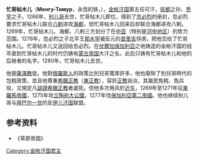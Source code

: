 {{About|金帐汗国第五任可汗|元武宗时的大臣忙哥帖木儿|忙哥铁木儿|元顺帝时的大臣忙哥帖木儿|忙哥帖木儿 (元朝)}}
'''忙哥帖木儿'''（'''Менгу-Тимур'''，永恆的铁，{{bd||？|1280年|catIdx=M}}），[[欽察汗國|金帐汗国]]第五任可汗，[[拔都|拔都]]之孙、[[秃罕|秃罕]]之子。1266年，[[别儿哥|别儿哥]]去世，忙哥帖木儿即位，得到了[[忽必烈|忽必烈]]的册封，忽必烈要求忙哥帖木儿联合[[八剌|八剌]]进攻[[海都|海都]]，但忙哥帖木儿回来后却联合海都进攻八剌。1269年，忙哥帖木儿、海都、八剌三方划分了在[[中亚|中亚]]（特别是[[河中地区|河中地区]]）的势力范围。1276年，忽必烈之子北平王[[那木罕|那木罕]]被反元的[[昔里吉|昔里吉]]俘虏，把他交给了忙哥帖木儿。忙哥帖木儿又送回给忽必烈。在[[伏爾加保加利亞|伏爾加保加利亞]]之地铸造的金帐汗国的钱币直到忙哥帖木儿的时代仍铸有[[蒙古帝国|蒙古帝国]]大汗之名，此后只铸有忙哥帖木儿和他的后继者的名字。1280年，忙哥帖木儿去世。

他是[[薩滿教|薩滿教]]徒。他對[[俄羅斯人|俄羅斯人]]的政策比別兒哥寬厚許多，他也廢除了別兒哥時代的包稅政策，並且他尊重[[希臘正教|希臘正教]]（[[東正教|東正教]]），容許[[正教|正教]]自治，其屬民免稅、免兵役，又規定凡[[誹謗|誹謗]][[希臘正教|希臘正教]]者處死。但他多次用兵於[[近东|近东]]，1269年至1271年征[[東羅馬帝國|東羅馬帝國]]，1275年攻[[立陶宛大公國|立陶宛大公國]]，1277年伐[[保加利亞第二帝國|保加利亞第二帝國]]。他也继续别儿哥与[[拜巴尔一世|拜巴尔一世]]的反[[伊儿汗国|伊儿汗国]]联盟。

{{start box}}
{{s-before|[[别儿哥|别儿哥]]}}
{{s-title|[[金帐汗国|金帐汗国君主]]|1266年—1280年}}
{{s-after|[[脱脱蒙哥|脱脱蒙哥]]}}
{{end box}}

==参考资料==
*《草原帝国》

[[Category:金帐汗国君主|Category:金帐汗国君主]]